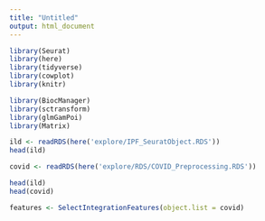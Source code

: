 ```yaml
---
title: "Untitled"
output: html_document
---
```


```r
library(Seurat)
library(here)
library(tidyverse)
library(cowplot)
library(knitr)

library(BiocManager)
library(sctransform)
library(glmGamPoi)
library(Matrix)
```


```r
ild <- readRDS(here('explore/IPF_SeuratObject.RDS'))
head(ild)
```


```r
covid <- readRDS(here('explore/RDS/COVID_Preprocessing.RDS'))
```

```r
head(ild)
head(covid)

```

```r
features <- SelectIntegrationFeatures(object.list = covid)
```

